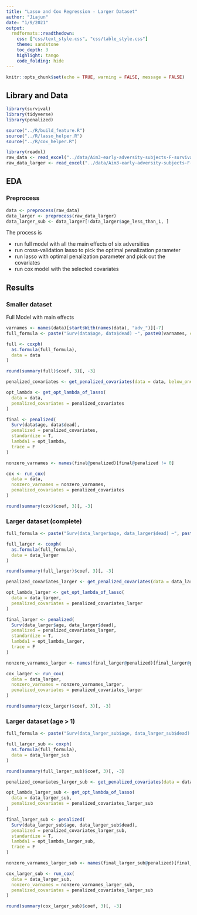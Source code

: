 ```yaml
---
title: "Lasso and Cox Regression - Larger Dataset"
author: "Jiajun"
date: "1/9/2021"
output:
  rmdformats::readthedown:
    css: ["css/text_style.css", "css/table_style.css"]
    theme: sandstone
    toc_depth: 3
    highlight: tango
    code_folding: hide
---
```



```r
knitr::opts_chunk$set(echo = TRUE, warning = FALSE, message = FALSE)
```

## Library and Data

```r
library(survival)
library(tidyverse)
library(penalized)

source("../R/build_feature.R")
source("../R/lasso_helper.R")
source("../R/cox_helper.R")

library(readxl)
raw_data <- read_excel("../data/Aim3-early-adversity-subjects-F-survival-2020-10-09.xlsx")
raw_data_larger <- read_excel("../data/Aim3-early-adversity-subjects-F-survival-2021-01-07.xlsx")
```


## EDA

### Preprocess

```r
data <- preprocess(raw_data)
data_larger <- preprocess(raw_data_larger)
data_larger_sub <- data_larger[!data_larger$age_less_than_1, ]
```

The process is

- run full model with all the main effects of six adversities
- run cross-validation lasso to pick the optimal penalization parameter
- run lasso with optimal penalization parameter and pick out the covariates
- run cox model with the selected covariates


## Results {.tabset .tabset-fade .tabset-pills}

### Smaller dataset

Full Model with main effects

```r
varnames <- names(data)[startsWith(names(data), "adv_")][-7]
full_formula <- paste("Surv(data$age, data$dead) ~", paste0(varnames, collapse = "+ "))

full <- coxph(
  as.formula(full_formula),
  data = data
)

round(summary(full)$coef, 3)[, -3]
```

```r
penalized_covariates <- get_penalized_covariates(data = data, below_one = TRUE)

opt_lambda <- get_opt_lambda_of_lasso(
  data = data,
  penalized_covariates = penalized_covariates
)

final <- penalized(
  Surv(data$age, data$dead),
  penalized = penalized_covariates,
  standardize = T,
  lambda1 = opt_lambda,
  trace = F
)

nonzero_varnames <- names(final@penalized)[final@penalized != 0]

cox <- run_cox(
  data = data,
  nonzero_varnames = nonzero_varnames,
  penalized_covariates = penalized_covariates
)

round(summary(cox)$coef, 3)[, -3]
```



### Larger dataset (complete)

```r
full_formula <- paste("Surv(data_larger$age, data_larger$dead) ~", paste0(varnames, collapse = "+ "))

full_larger <- coxph(
  as.formula(full_formula),
  data = data_larger
)

round(summary(full_larger)$coef, 3)[, -3]
```


```r
penalized_covariates_larger <- get_penalized_covariates(data = data_larger, below_one = FALSE)

opt_lambda_larger <- get_opt_lambda_of_lasso(
  data = data_larger,
  penalized_covariates = penalized_covariates_larger
)

final_larger <- penalized(
  Surv(data_larger$age, data_larger$dead),
  penalized = penalized_covariates_larger,
  standardize = T,
  lambda1 = opt_lambda_larger,
  trace = F
)

nonzero_varnames_larger <- names(final_larger@penalized)[final_larger@penalized != 0]

cox_larger <- run_cox(
  data = data_larger,
  nonzero_varnames = nonzero_varnames_larger,
  penalized_covariates = penalized_covariates_larger
)

round(summary(cox_larger)$coef, 3)[, -3]
```


### Larger dataset (age > 1)

```r
full_formula <- paste("Surv(data_larger_sub$age, data_larger_sub$dead) ~", paste0(varnames, collapse = "+ "))

full_larger_sub <- coxph(
  as.formula(full_formula),
  data = data_larger_sub
)

round(summary(full_larger_sub)$coef, 3)[, -3]
```


```r
penalized_covariates_larger_sub <- get_penalized_covariates(data = data_larger_sub, below_one = FALSE)

opt_lambda_larger_sub <- get_opt_lambda_of_lasso(
  data = data_larger_sub,
  penalized_covariates = penalized_covariates_larger_sub
)

final_larger_sub <- penalized(
  Surv(data_larger_sub$age, data_larger_sub$dead),
  penalized = penalized_covariates_larger_sub,
  standardize = T,
  lambda1 = opt_lambda_larger_sub,
  trace = F
)

nonzero_varnames_larger_sub <- names(final_larger_sub@penalized)[final_larger_sub@penalized != 0]

cox_larger_sub <- run_cox(
  data = data_larger_sub,
  nonzero_varnames = nonzero_varnames_larger_sub,
  penalized_covariates = penalized_covariates_larger_sub
)

round(summary(cox_larger_sub)$coef, 3)[, -3]
```

  